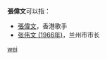'''張偉文'''可以指：
* [[張偉文|張偉文]]，香港歌手
* [[张伟文_(1966年)|张伟文 (1966年)]]，兰州市市长
{{disambig}}

[[Category:三字张姓人名消歧义|wei]]